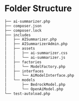# Folder Structure

```bash
├── ai-summarizer.php
├── composer.json
├── composer.lock
├── includes
│   ├── AISummarizer.php
│   ├── AISummarizerAdmin.php
│   ├── assets
│   │   ├── ai-summarizer.css
│   │   └── ai-summarizer.js
│   ├── factories
│   │   └── ModelFactory.php
│   ├── interfaces
│   │   └── AiModelInterface.php
│   └── models
│       ├── BedrockModel.php
│       └── OpenAiModel.php
└── test-autoload.php
```
